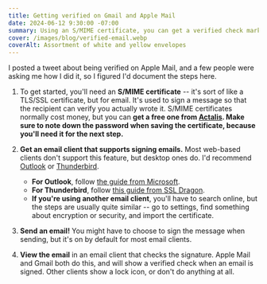 ```yaml
---
title: Getting verified on Gmail and Apple Mail
date: 2024-06-12 9:30:00 -07:00
summary: Using an S/MIME certificate, you can get a verified check mark next to your name in Gmail, Apple Mail, and more.
cover: /images/blog/verified-email.webp
coverAlt: Assortment of white and yellow envelopes
---
```


I posted a tweet about being verified on Apple Mail, and a few people were asking me how I did it, so I figured I'd document the steps here.

<Tweet id="1800751313405555167" />

1. To get started, you'll need an **S/MIME certificate** -- it's sort of like a TLS/SSL certificate, but for email. It's used to sign a message so that the recipient can verify you actually wrote it. S/MIME certificates normally cost money, but you can **get a free one from [Actalis](https://extrassl.actalis.it/portal/uapub/freemail?lang=en). Make sure to note down the password when saving the certificate, because you'll need it for the next step.**

2. **Get an email client that supports signing emails.** Most web-based clients don't support this feature, but desktop ones do. I'd recommend [Outlook](https://outlook.com/) or [Thunderbird](https://www.thunderbird.net/).

    - **For Outlook**, follow [the guide from Microsoft](https://support.microsoft.com/en-us/office/encrypt-messages-by-using-s-mime-in-outlook-on-the-web-878c79fc-7088-4b39-966f-14512658f480).
    - **For Thunderbird**, follow [this guide from SSL Dragon](https://www.ssldragon.com/how-to/install-s-mime-thunderbird/).
    - **If you're using another email client**, you'll have to search online, but the steps are usually quite similar -- go to settings, find something about encryption or security, and import the certificate.

3. **Send an email!** You might have to choose to sign the message when sending, but it's on by default for most email clients.

4. **View the email** in an email client that checks the signature. Apple Mail and Gmail both do this, and will show a verified check when an email is signed. Other clients show a lock icon, or don't do anything at all.
